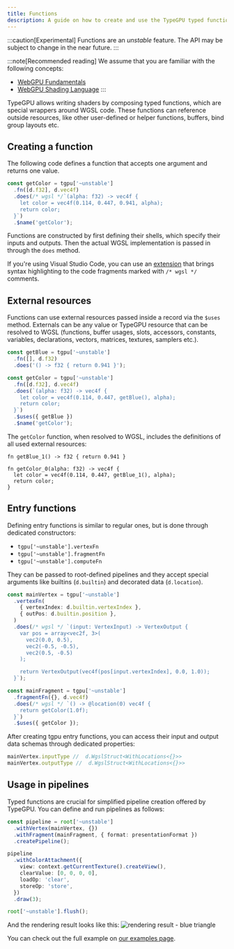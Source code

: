 ```yaml
---
title: Functions
description: A guide on how to create and use the TypeGPU typed functions.
---
```


:::caution[Experimental]
Functions are an *unstable* feature. The API may be subject to change in the near future.
:::

:::note[Recommended reading]
We assume that you are familiar with the following concepts:
- <a href="https://webgpufundamentals.org/webgpu/lessons/webgpu-fundamentals.html" target="_blank" rel="noopener noreferrer">WebGPU Fundamentals</a>
- <a href="https://webgpufundamentals.org/webgpu/lessons/webgpu-wgsl.html" target="_blank" rel="noopener noreferrer">WebGPU Shading Language</a>
:::

TypeGPU allows writing shaders by composing typed functions, which are special wrappers around WGSL code. 
These functions can reference outside resources, like other user-defined or helper functions, buffers, bind group layouts etc. 

## Creating a function

The following code defines a function that accepts one argument and returns one value.

```ts
const getColor = tgpu['~unstable']
  .fn([d.f32], d.vec4f)
  .does(/* wgsl */`(alpha: f32) -> vec4f {
    let color = vec4f(0.114, 0.447, 0.941, alpha);
    return color;
  }`)
  .$name('getColor');
```

Functions are constructed by first defining their shells, which specify their inputs and outputs.
Then the actual WGSL implementation is passed in through the `does` method.

If you're using Visual Studio Code, you can use an [extension](https://marketplace.visualstudio.com/items?itemName=ggsimm.wgsl-literal) that brings syntax highlighting to the code fragments marked with `/* wgsl */` comments.

## External resources

Functions can use external resources passed inside a record via the `$uses` method. 
Externals can be any value or TypeGPU resource that can be resolved to WGSL (functions, buffer usages, slots, accessors, constants, variables, declarations, vectors, matrices, textures, samplers etc.).

```ts
const getBlue = tgpu['~unstable']
  .fn([], d.f32)
  .does('() -> f32 { return 0.941 }');

const getColor = tgpu['~unstable']
  .fn([d.f32], d.vec4f)
  .does(`(alpha: f32) -> vec4f {
    let color = vec4f(0.114, 0.447, getBlue(), alpha);
    return color;
  }`)
  .$uses({ getBlue })
  .$name('getColor');
```

The `getColor` function, when resolved to WGSL, includes the definitions of all used external resources:

```wgsl
fn getBlue_1() -> f32 { return 0.941 }

fn getColor_0(alpha: f32) -> vec4f {
  let color = vec4f(0.114, 0.447, getBlue_1(), alpha);
  return color;
}
```

## Entry functions

Defining entry functions is similar to regular ones, but is done through dedicated constructors:
- `tgpu['~unstable'].vertexFn`
- `tgpu['~unstable'].fragmentFn`
- `tgpu['~unstable'].computeFn`

They can be passed to root-defined pipelines and they accept special arguments like builtins (`d.builtin`) and decorated data (`d.location`).

```ts
const mainVertex = tgpu['~unstable']
  .vertexFn(
    { vertexIndex: d.builtin.vertexIndex },
    { outPos: d.builtin.position },
  )
  .does(/* wgsl */ `(input: VertexInput) -> VertexOutput {
    var pos = array<vec2f, 3>(
      vec2(0.0, 0.5),
      vec2(-0.5, -0.5),
      vec2(0.5, -0.5)
    );

    return VertexOutput(vec4f(pos[input.vertexIndex], 0.0, 1.0));
  }`);

const mainFragment = tgpu['~unstable']
  .fragmentFn({}, d.vec4f)
  .does(/* wgsl */ `() -> @location(0) vec4f {
    return getColor(1.0f);
  }`)
  .$uses({ getColor });
```

After creating tgpu entry functions, you can access their input and output data schemas through dedicated properties:

```ts
mainVertex.inputType //  d.WgslStruct<WithLocations<{}>>
mainVertex.outputType //  d.WgslStruct<WithLocations<{}>>
```

## Usage in pipelines

Typed functions are crucial for simplified pipeline creation offered by TypeGPU. You can define and run pipelines as follows:

```ts
const pipeline = root['~unstable']
  .withVertex(mainVertex, {})
  .withFragment(mainFragment, { format: presentationFormat })
  .createPipeline();

pipeline
  .withColorAttachment({
    view: context.getCurrentTexture().createView(),
    clearValue: [0, 0, 0, 0],
    loadOp: 'clear',
    storeOp: 'store',
  })
  .draw(3);

root['~unstable'].flush();
```

And the rendering result looks like this:
![rendering result - blue triangle](../../../assets/triangle-result.png)

You can check out the full example on [our examples page](/TypeGPU/examples#example=simple--triangle).


